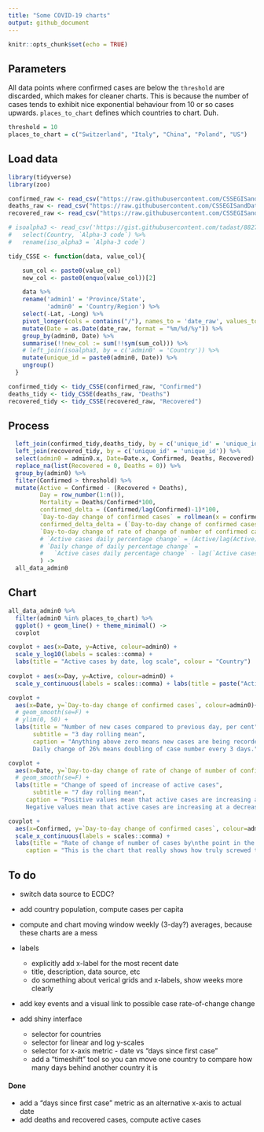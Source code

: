 ```yaml
---
title: "Some COVID-19 charts"
output: github_document
---
```


```r
knitr::opts_chunk$set(echo = TRUE)

```

## Parameters

All data points where confirmed cases are below the ``threshold`` are discarded, which makes for cleaner charts. This is because the number of cases tends to exhibit nice exponential behaviour from 10 or so cases upwards.
``places_to_chart`` defines which countries to chart. Duh.

```r
threshold = 10
places_to_chart = c("Switzerland", "Italy", "China", "Poland", "US")
```

## Load data

```r
library(tidyverse)
library(zoo)

confirmed_raw <- read_csv("https://raw.githubusercontent.com/CSSEGISandData/COVID-19/master/csse_covid_19_data/csse_covid_19_time_series/time_series_covid19_confirmed_global.csv")
deaths_raw <- read_csv("https://raw.githubusercontent.com/CSSEGISandData/COVID-19/master/csse_covid_19_data/csse_covid_19_time_series/time_series_covid19_deaths_global.csv")
recovered_raw <- read_csv("https://raw.githubusercontent.com/CSSEGISandData/COVID-19/master/csse_covid_19_data/csse_covid_19_time_series/time_series_covid19_recovered_global.csv")

# isoalpha3 <- read_csv('https://gist.githubusercontent.com/tadast/8827699/raw/7255fdfbf292c592b75cf5f7a19c16ea59735f74/countries_codes_and_coordinates.csv') %>%
#   select(Country, `Alpha-3 code`) %>%
#   rename(iso_alpha3 = `Alpha-3 code`)

tidy_CSSE <- function(data, value_col){

    sum_col <- paste0(value_col)
    new_col <- paste0(enquo(value_col))[2]

    data %>%
    rename('admin1' = 'Province/State',
           'admin0' = 'Country/Region') %>%
    select(-Lat, -Long) %>%
    pivot_longer(cols = contains("/"), names_to = 'date_raw', values_to = value_col) %>%
    mutate(Date = as.Date(date_raw, format = "%m/%d/%y")) %>%
    group_by(admin0, Date) %>%
    summarise(!!new_col := sum(!!sym(sum_col))) %>%
    # left_join(isoalpha3, by = c('admin0' = 'Country')) %>%
    mutate(unique_id = paste0(admin0, Date)) %>%
    ungroup()
  }

confirmed_tidy <- tidy_CSSE(confirmed_raw, "Confirmed")
deaths_tidy <- tidy_CSSE(deaths_raw, "Deaths")
recovered_tidy <- tidy_CSSE(recovered_raw, "Recovered")

``` 

## Process

```r

  left_join(confirmed_tidy,deaths_tidy, by = c('unique_id' = 'unique_id')) %>%
  left_join(recovered_tidy, by = c('unique_id' = 'unique_id')) %>%
  select(admin0 = admin0.x, Date=Date.x, Confirmed, Deaths, Recovered) %>%
  replace_na(list(Recovered = 0, Deaths = 0)) %>%
  group_by(admin0) %>%
  filter(Confirmed > threshold) %>%
  mutate(Active = Confirmed - (Recovered + Deaths),
         Day = row_number(1:n()),
         Mortality = Deaths/Confirmed*100,
         confirmed_delta = (Confirmed/lag(Confirmed)-1)*100,
         `Day-to-day change of confirmed cases` = rollmean(x = confirmed_delta, k = 3, align = "right", fill = NA),
         confirmed_delta_delta = (`Day-to-day change of confirmed cases`/lag(`Day-to-day change of confirmed cases`)-1)*100,
         `Day-to-day change of rate of change of number of confirmed cases` = rollmean(x = confirmed_delta_delta, k = 6, align = "right", fill = NA),
         # `Active cases daily percentage change` = (Active/lag(Active)-1)*100,
         # `Daily change of daily percentage change` = 
         #   `Active cases daily percentage change` - lag(`Active cases daily percentage change`)
         ) ->
  all_data_admin0

```
 
## Chart
 
```r

all_data_admin0 %>%
  filter(admin0 %in% places_to_chart) %>%
  ggplot() + geom_line() + theme_minimal() ->
  covplot

covplot + aes(x=Date, y=Active, colour=admin0) +
  scale_y_log10(labels = scales::comma) + 
  labs(title = "Active cases by date, log scale", colour = "Country") 
  
covplot + aes(x=Day, y=Active, colour=admin0) +
  scale_y_continuous(labels = scales::comma) + labs(title = paste("Active cases by day, since the day", threshold, "cases were first recorded"))

covplot + 
  aes(x=Date, y=`Day-to-day change of confirmed cases`, colour=admin0)+ 
  # geom_smooth(se=F) +
  # ylim(0, 50) +
  labs(title = "Number of new cases compared to previous day, per cent", 
       subtitle = "3 day rolling mean",
       caption = "Anything above zero means new cases are being recorded. 
       Daily change of 26% means doubling of case number every 3 days.")

covplot + 
  aes(x=Date, y=`Day-to-day change of rate of change of number of confirmed cases`, colour=admin0) + 
  # geom_smooth(se=F) + 
  labs(title = "Change of speed of increase of active cases", 
       subtitle = "7 day rolling mean",
     caption = "Positive values mean that active cases are increasing at an increasing rate. 
     Negative values mean that active cases are increasing at a decreasing rate.")

covplot + 
  aes(x=Confirmed, y=`Day-to-day change of confirmed cases`, colour=admin0) +
  scale_x_continuous(labels = scales::comma) + 
  labs(title = "Rate of change of number of cases by\nthe point in the pandemic in which each country is", 
     caption = "This is the chart that really shows how truly screwed the US is.\nI'll add some explanation since it's not easy to read.")

```

## To do

* switch data source to ECDC?
* add country population, compute cases per capita
* compute and chart moving window weekly (3-day?) averages, because these charts are a mess

* labels

  * explicitly add x-label for the most recent date
  * title, description, data source, etc
  * do something about verical grids and x-labels, show weeks more clearly
   
* add key events and a visual link to possible case rate-of-change change
* add shiny interface

  * selector for countries
  * selector for linear and log y-scales
  * selector for x-axis metric - date vs "days since first case"
  * add a "timeshift" tool so you can move one country to compare how many days behind another country it is

#### Done
 
* add a "days since first case" metric as an alternative x-axis to actual date
* add deaths and recovered cases, compute active cases